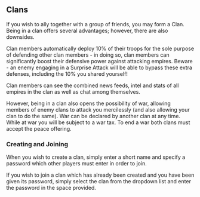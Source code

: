 ## Clans

If you wish to ally together with a group of friends, you may form a Clan. Being in a clan offers several advantages; however, there are also downsides.

Clan members automatically deploy 10% of their troops for the sole purpose of defending other clan members - in doing so, clan members can significantly boost their defensive power against attacking empires. Beware - an enemy engaging in a Surprise Attack will be able to bypass these extra defenses, including the 10% you shared yourself!

Clan members can see the combined news feeds, intel and stats of all empires in the clan as well as chat among themselves.

However, being in a clan also opens the possibility of war, allowing members of enemy clans to attack you mercilessly (and also allowing your clan to do the same). War can be declared by another clan at any time. While at war you will be subject to a war tax. To end a war both clans must accept the peace offering.

### Creating and Joining

When you wish to create a clan, simply enter a short name and specify a password which other players must enter in order to join.

If you wish to join a clan which has already been created and you have been given its password, simply select the clan from the dropdown list and enter the password in the space provided.
